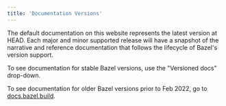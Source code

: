 ```yaml
---
title: 'Documentation Versions'
---
```




The default documentation on this website represents the latest version at HEAD.
Each major and minor supported release will have a snapshot of the narrative and
reference documentation that follows the lifecycle of Bazel's version support.

To see documentation for stable Bazel versions, use the "Versioned docs"
drop-down.

To see documentation for older Bazel versions prior to Feb 2022, go to
[docs.bazel.build](https://docs.bazel.build/).
